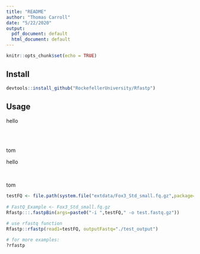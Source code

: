 ```yaml
---
title: "README"
author: "Thomas Carroll"
date: "5/22/2020"
output:
  pdf_document: default
  html_document: default
---
```


```r
knitr::opts_chunk$set(echo = TRUE)
```

## Install

```r
devtools::install_github("RockefellerUniversity/Rfastp")
```

## Usage  

 
hello

<br/>
<br/>

tom

hello

&nbsp;
&nbsp;

tom
```r
testFQ <- file.path(system.file("extdata/Fox3_Std_small.fq.gz",package="Rfastp"))
          
# FastQ_Example <- Fox3_Std_small.fq.gz
Rfastp:::.fastpBin(args=paste0("-i ",testFQ," -o test.fastq.gz"))

# use rfastq function
Rfastp::rfastp(read1=testFQ, outputFastq="./test_output")

# for more examples:
?rfastp
```
